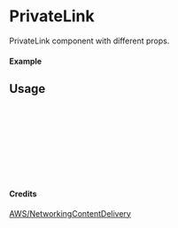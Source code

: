 
<Meta of={PrivateLink} title="AWS/NetworkingContentDelivery/PrivateLink" />

# PrivateLink

PrivateLink component with different props.

#### Example

<Canvas of={PrivateLink.Primary} />

## Usage

```ts
import { PrivateLink } from "yadl-ui";

const Example = () => {
  return (
      <PrivateLink />
  );
};

export default Example;
```

#### Credits
[AWS/NetworkingContentDelivery](https://aws-icons.com/)
